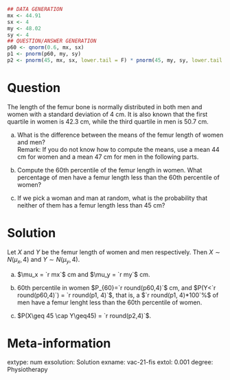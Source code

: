 ```r
## DATA GENERATION
mx <- 44.91
sx <- 4
my <- 48.02
sy <- 4
## QUESTION/ANSWER GENERATION
p60 <- qnorm(0.6, mx, sx)
p1 <- pnorm(p60, my, sy)
p2 <- pnorm(45, mx, sx, lower.tail = F) * pnorm(45, my, sy, lower.tail = F)
```

Question
========
The length of the femur bone is normally distributed in both men and women with a standard deviation of 4 cm. It is also known that the first quartile in women is 42.3 cm, while the third quartile in men is 50.7 cm.


a. What is the difference between the means of the femur length of women and men?  
Remark: If you do not know how to compute the means, use a mean 44 cm for women and a mean 47 cm for men in the following parts. 

a. Compute the 60th percentile of the femur length in women. What percentage of men have a femur length less than the 60th percentile of women?

a. If we pick a woman and man at random, what is the probability that neither of them has a femur length less than 45 cm?

Solution
========
Let $X$ and $Y$ be the femur length of women and men respectively. Then $X\sim N(\mu_x, 4)$ and $Y\sim N(\mu_y,4)$.

a. $\mu_x = `r mx`$ cm and $\mu_y = `r my`$ cm.

a. 60th percentile in women $P_{60}=`r round(p60,4)`$ cm, and $P(Y<`r round(p60,4)`) = `r round(p1, 4)`$, that is, a $`r round(p1, 4)*100`%$ of men have a femur lenght less than the 60th percentile of women.

a. $P(X\geq 45 \cap Y\geq45) = `r round(p2,4)`$.

Meta-information 
================
extype: num
exsolution: Solution
exname: vac-21-fis
extol: 0.001
degree: Physiotherapy
 
  
